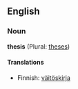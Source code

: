 ==English==

===Noun===
'''thesis''' (Plural: [[theses]])

====Translations====
*Finnish: [[väitöskirja]]